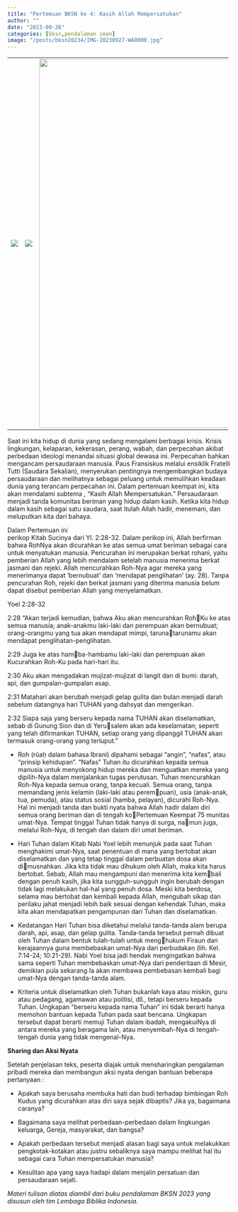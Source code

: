 ```yaml
---
title: "Pertemuan BKSN ke 4: Kasih Allah Mempersatukan"
author: ""
date: "2023-09-26"
categories: [bksn,pendalaman iman]
image: "/posts/bksn20234/IMG-20230927-WA0000.jpg"
---
```


+-----------------------------------------------+-----------------------------------------------+------------------------------------------------------------+
| ![](/posts/bksn20234/IMG-20230926-WA0080.jpg) | ![](/posts/bksn20234/IMG-20230926-WA0076.jpg) | ![](/posts/bksn20234/IMG-20230926-WA0065.jpg){width="832"} |
+-----------------------------------------------+-----------------------------------------------+------------------------------------------------------------+

Saat ini kita hidup di dunia yang sedang mengalami berbagai krisis. Krisis lingkungan, kelaparan, kekerasan, perang, wabah, dan perpecahan akibat perbedaan ideologi menandai situasi global dewasa ini. Perpecahan bahkan mengancam persaudaraan manusia. Paus Fransiskus melalui ensiklik Fratelli Tutti (Saudara Sekalian), menyerukan pentingnya mengembangkan budaya persaudaraan dan melihatnya sebagai peluang untuk memulihkan keadaan dunia yang terancam perpecahan ini. Dalam pertemuan keempat ini, kita akan mendalami subtema , "Kasih Allah Mempersatukan." Persaudaraan menjadi tanda komunitas beriman yang hidup dalam kasih. Ketika kita hidup dalam kasih sebagai satu saudara, saat itulah Allah hadir, menemani, dan meluputkan kita dari bahaya.

Dalam Pertemuan ini\
perikop Kitab Sucinya dari Yl. 2:28-32. Dalam perikop ini, Allah berfirman bahwa RohNya akan dicurahkan ke atas semua umat beriman sebagai cara untuk menyatukan manusia. Pencurahan ini merupakan berkat rohani, yaitu pemberian Allah yang lebih mendalam setelah manusia menerima berkat jasmani dan rejeki. Allah mencurahkan Roh-Nya agar mereka yang menerimanya dapat 'bernubuat' dan 'mendapat penglihatan' (ay. 28). Tanpa pencurahan Roh, rejeki dan berkat jasmani yang diterima manusia belum dapat disebut pemberian Allah yang menyelamatkan.

Yoel 2:28-32

2:28 "Akan terjadi kemudian, bahwa Aku akan mencurahkan RohKu ke atas semua manusia; anak-anakmu laki-laki dan perempuan akan bernubuat; orang-orangmu yang tua akan mendapat mimpi, tarunatarunamu akan mendapat penglihatan-penglihatan.

2:29 Juga ke atas hamba-hambamu laki-laki dan perempuan akan Kucurahkan Roh-Ku pada hari-hari itu.

2:30 Aku akan mengadakan mujizat-mujizat di langit dan di bumi: darah, api, dan gumpalan-gumpalan asap.

2:31 Matahari akan berubah menjadi gelap gulita dan bulan menjadi darah sebelum datangnya hari TUHAN yang dahsyat dan mengerikan.

2:32 Siapa saja yang berseru kepada nama TUHAN akan diselamatkan, sebab di Gunung Sion dan di Yerusalem akan ada keselamatan; seperti yang telah difirmankan TUHAN, setiap orang yang dipanggil TUHAN akan termasuk orang-orang yang terluput."

-   Roh (rûaḥ dalam bahasa Ibrani) dipahami sebagai "angin", "nafas", atau "prinsip kehidupan". "Nafas" Tuhan itu dicurahkan kepada semua manusia untuk menyokong hidup mereka dan menguatkan mereka yang dipilih-Nya dalam menjalankan tugas perutusan. Tuhan mencurahkan Roh-Nya kepada semua orang, tanpa kecuali. Semua orang, tanpa memandang jenis kelamin (laki-laki atau perempuan), usia (anak-anak, tua, pemuda), atau status sosial (hamba, pelayan), dicurahi Roh-Nya. Hal ini menjadi tanda dan bukti nyata bahwa Allah hadir dalam diri semua orang beriman dan di tengah koPertemuan Keempat 75 munitas umat-Nya. Tempat tinggal Tuhan tidak hanya di surga, namun juga, melalui Roh-Nya, di tengah dan dalam diri umat beriman.

-   Hari Tuhan dalam Kitab Nabi Yoel lebih menunjuk pada saat Tuhan menghakimi umat-Nya, saat penentuan di mana yang bertobat akan diselamatkan dan yang tetap tinggal dalam perbuatan dosa akan dimusnahkan. Jika kita tidak mau dihukum oleh Allah, maka kita harus bertobat. Sebab, Allah mau mengampuni dan menerima kita kembali dengan penuh kasih, jika kita sungguh-sungguh ingin berubah dengan tidak lagi melakukan hal-hal yang penuh dosa. Meski kita berdosa, selama mau bertobat dan kembali kepada Allah, mengubah sikap dan perilaku jahat menjadi lebih baik sesuai dengan kehendak Tuhan, maka kita akan mendapatkan pengampunan dari Tuhan dan diselamatkan.

-   Kedatangan Hari Tuhan bisa diketahui melalui tanda-tanda alam berupa darah, api, asap, dan gelap gulita. Tanda-tanda tersebut pernah dibuat oleh Tuhan dalam bentuk tulah-tulah untuk menghukum Firaun dan kerajaannya guna membebaskan umat-Nya dari perbudakan (lih. Kel. 7:14-24; 10:21-29). Nabi Yoel bisa jadi hendak mengingatkan bahwa sama seperti Tuhan membebaskan umat-Nya dari penderitaan di Mesir, demikian pula sekarang Ia akan membawa pembebasan kembali bagi umat-Nya dengan tanda-tanda alam.

-   Kriteria untuk diselamatkan oleh Tuhan bukanlah kaya atau miskin, guru atau pedagang, agamawan atau politisi, dll., tetapi berseru kepada Tuhan. Ungkapan "berseru kepada nama Tuhan" ini tidak berarti hanya memohon bantuan kepada Tuhan pada saat bencana. Ungkapan tersebut dapat berarti memuji Tuhan dalam ibadah, mengakuiNya di antara mereka yang beragama lain, atau menyembah-Nya di tengah-tengah dunia yang tidak mengenal-Nya.

**Sharing dan Aksi Nyata**

Setelah penjelasan teks, peserta diajak untuk mensharingkan pengalaman pribadi mereka dan membangun aksi nyata dengan bantuan beberapa pertanyaan :

-   Apakah saya berusaha membuka hati dan budi terhadap bimbingan Roh Kudus yang dicurahkan atas diri saya sejak dibaptis? Jika ya, bagaimana caranya?

-   Bagaimana saya melihat perbedaan-perbedaan dalam lingkungan keluarga, Gereja, masyarakat, dan bangsa?

-   Apakah perbedaan tersebut menjadi alasan bagi saya untuk melakukkan pengkotak-kotakan atau justru sebaliknya saya mampu melihat hal itu sebagai cara Tuhan mempersatukan manusia?

-   Kesulitan apa yang saya hadapi dalam menjalin persatuan dan persaudaraan sejati.

*Materi tulisan diatas diambil dari buku pendalaman BKSN 2023 yang disusun oleh tim Lembaga Biblika Indonesia.*

